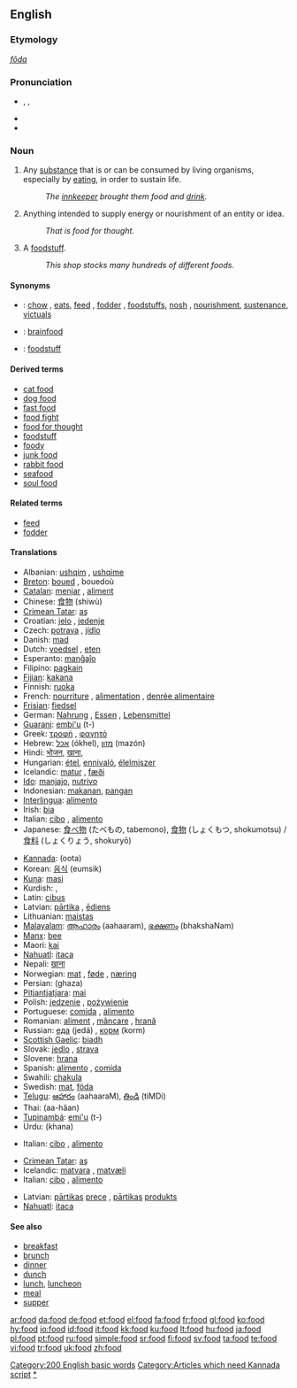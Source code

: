 ==English==

{{rank|respect|that's|Christian|745|food|trying|states|wished}}

===Etymology===
{{OE.}} ''[[fōda]]''

===Pronunciation===
* {{enPR|/fo͞od/}}, {{IPA|/fuːd/}}, {{SAMPA|/fu:d/}}
* {{audio|en-us-food.ogg|Audio (US)}}
* {{rhymes|uːd}}

===Noun===
{{en-noun|s|-}}

# {{uncountable}} Any [[substance]] that is or can be consumed by living organisms, especially by [[eat]]ing, in order to sustain life.
#: ''The [[innkeeper]] brought them food and [[drink]].''
# {{uncountable|figurative}} Anything intended to supply energy or nourishment of an entity or idea.
#: ''That is food for thought.''
# {{countable}} A [[foodstuff]].
#: ''This shop stocks many hundreds of different foods.''

====Synonyms====
* {{italbrac|substance consumed by living organisms}}: [[chow]] {{italbrac|slang}}, [[eats]]{{italbrac|slang}}, [[feed]] {{italbrac|for domesticated animals}}, [[fodder]] {{italbrac|for domesticated animals}}, [[foodstuff]]s, [[nosh]] {{italbrac|slang}}, [[nourishment]], [[sustenance]], [[victuals]]
* {{italbrac|anything intended to supply energy or nourishment of an entity or idea}}: [[brainfood]]
* {{italbrac|foodstuff}}: [[foodstuff]]

====Derived terms====
* [[cat food]]
* [[dog food]]
* [[fast food]]
* [[food fight]]
* [[food for thought]]
* [[foodstuff]]
* [[foody]]
* [[junk food]]
* [[rabbit food]]<!--used figuratively of things like muesli-->
* [[seafood]]
* [[soul food]]

====Related terms====
* [[feed]]
* [[fodder]]

====Translations====
{{trans-top|any substance consumed by living organisms to sustain life}}
* Albanian: [[ushqim]] {{m}}, [[ushqime]] {{p}}
* [[Breton]]: [[boued]] {{m}}, bouedoù {{p}}
* [[Catalan]]: [[menjar]] {{m}}, [[aliment]] {{m}}
* Chinese: [[食物]] (shíwù)
* [[Crimean Tatar]]: [[aş]]
* Croatian: [[jelo]] {{n}}, [[jedenje]] {{n}}
* Czech: [[potrava]] {{f}}, [[jídlo]] {{n}}
* Danish: [[mad#Danish|mad]] {{c}}
* Dutch: [[voedsel]] {{n}}, [[eten]] {{n}}
* Esperanto: [[manĝaĵo]]
* Filipino: [[pagkain]]
* [[Fijian]]: [[kakana]]
* Finnish: [[ruoka]]
* French: [[nourriture]] {{f}}, [[alimentation]] {{f}}, [[denrée alimentaire]] {{f}}
* [[Frisian]]: [[fiedsel]]
* German: [[Nahrung]] {{f}}, [[Essen]] {{n}}, [[Lebensmittel]] {{n}}
* [[Guarani]]: [[embi'u]] (t-)
* Greek: [[τροφή]] {{f}}, [[φαγητό]] {{n}}
* Hebrew: [[אכל]] (ókhel), [[מזון]] (mazón) {{m}}
* Hindi: [[भोजन]], [[खाना]], 
* Hungarian: [[étel]], [[ennivaló]], [[élelmiszer]]
* Icelandic: [[matur]] {{m}}, [[fæði]] {{n}}
* [[Ido]]: [[manjajo]], [[nutrivo]]
* Indonesian: [[makan|makanan]], [[pangan]] {{italbrac|scientific term}}
* [[Interlingua]]: [[alimento#Interlingua|alimento]]
* Irish: [[bia]]
* Italian: [[cibo]] {{m}}, [[alimento]] {{m}}
* Japanese: [[食べ物]] (たべもの, tabemono), [[食物]] (しょくもつ, shokumotsu) / [[食料]] (しょくりょう, shokuryō) {{italbrac|scientific term}}
{{trans-mid}}
* [[Kannada]]: (oota)
* Korean: [[음식]] (eumsik)
* [[Kuna]]: [[masi]]
* Kurdish: {{KUchar|[[خواردن]]}}, {{KUchar|[[چێشت]]}}
* Latin: [[cibus]] {{m}}
* Latvian: [[pārtika]] {{f}}, [[ēdiens]] {{m}}
* Lithuanian: [[maistas]] {{m}}
* [[Malayalam]]: [[ആഹാരം]] (aahaaram), [[ഭക്ഷണം]] (bhakshaNam)
* [[Manx]]: [[bee#Manx|bee]]
* Maori: [[kai]]
* [[Nahuatl]]: [[itaca]]
* Nepali: [[खाना]]
* Norwegian: [[mat#Norwegian|mat]] {{m}}, [[føde]] {{m|f}} , [[næring]] {{m|f}}
* Persian: {{FAchar|[[غذا]]}} (ghaza)
* [[Pitjantjatjara]]: [[mai]]
* Polish: [[jedzenie]] {{n}}, [[pożywienie]] {{n}}
* Portuguese: [[comida#Portuguese|comida]] {{f}}, [[alimento#Portuguese|alimento]] {{m}}
* Romanian: [[aliment]] {{n}}, [[mâncare]] {{f}}, [[hrană]] {{f}}
* Russian: [[еда]] (jedá) {{f}}, [[корм]] (korm) {{m}}
* [[Scottish Gaelic]]: [[biadh]] {{m}}
* Slovak: [[jedlo]] {{n}}, [[strava]] {{f}}
* Slovene: [[hrana]] {{f}}
* Spanish: [[alimento#Spanish|alimento]] {{m}}, [[comida#Spanish|comida]] {{f}}
* Swahili: [[chakula]]
* Swedish: [[mat]], [[föda]]
* [[Telugu]]: [[ఆహారం]] (aahaaraM), [[తిండి]] (tiMDi)
* Thai: {{THchar|[[อาหาร]]}} (aa-hăan)
* [[Tupinambá]]: [[emi'u]] (t-)
* Urdu: {{URchar|[[کھانا]]}} (khana)
{{trans-bottom}}

{{trans-top|anything intended to supply energy or nourishment of other forms}}
* Italian: [[cibo]] {{m}}, [[alimento]] {{m}}
{{trans-mid}}
{{trans-bottom}}

{{trans-top|foodstuff}}
* [[Crimean Tatar]]: [[aş]]
* Icelandic: [[matvara]] {{f}}, [[matvæli]] {{n}}
* Italian: [[cibo]] {{m}}, [[alimento]] {{m}}
{{trans-mid}}
* Latvian: [[pārtika]]s [[prece]] {{f}}, [[pārtika]]s [[produkts]] {{m}}
* [[Nahuatl]]: [[itaca]]
{{trans-bottom}}

====See also====
* [[breakfast]]
* [[brunch]]
* [[dinner]]
* [[dunch]]<!--don't put definitions here: (''an intermediate meal between lunch and dinner'')-->
* [[lunch]], [[luncheon]]
* [[meal]]
* [[supper]]

[[Category:200 English basic words]]
[[Category:Articles which need Kannada script]]
[[Category:Food and Drink|*]]

[[ar:food]]
[[da:food]]
[[de:food]]
[[et:food]]
[[el:food]]
[[fa:food]]
[[fr:food]]
[[gl:food]]
[[ko:food]]
[[hy:food]]
[[io:food]]
[[id:food]]
[[it:food]]
[[kk:food]]
[[ku:food]]
[[lt:food]]
[[hu:food]]
[[ja:food]]
[[pl:food]]
[[pt:food]]
[[ru:food]]
[[simple:food]]
[[sr:food]]
[[fi:food]]
[[sv:food]]
[[ta:food]]
[[te:food]]
[[vi:food]]
[[tr:food]]
[[uk:food]]
[[zh:food]]